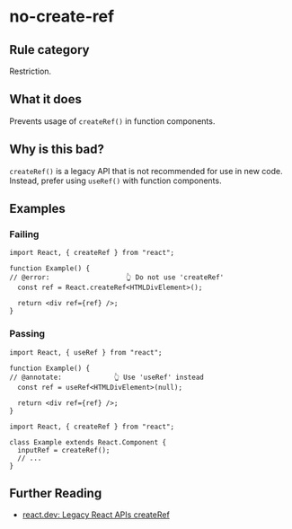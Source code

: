 # no-create-ref

## Rule category

Restriction.

## What it does

Prevents usage of `createRef()` in function components.

## Why is this bad?

`createRef()` is a legacy API that is not recommended for use in new code. Instead, prefer using `useRef()` with function components.

## Examples

### Failing

```tsx twoslash
import React, { createRef } from "react";

function Example() {
// @error:                   👆 Do not use 'createRef'
  const ref = React.createRef<HTMLDivElement>();

  return <div ref={ref} />;
}
```

### Passing

```tsx twoslash
import React, { useRef } from "react";

function Example() {
// @annotate:             👆 Use 'useRef' instead
  const ref = useRef<HTMLDivElement>(null);

  return <div ref={ref} />;
}
```

```tsx twoslash
import React, { createRef } from "react";

class Example extends React.Component {
  inputRef = createRef();
  // ...
}
```

## Further Reading

- [react.dev: Legacy React APIs createRef](https://react.dev/reference/react/createRef)
